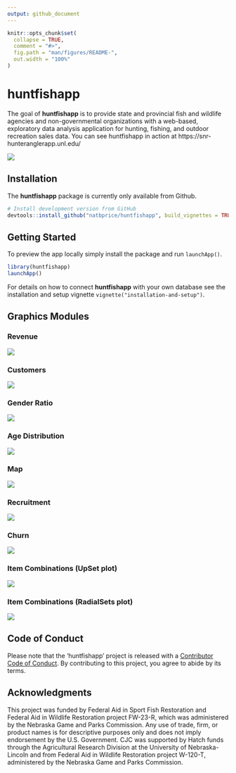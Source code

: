 ```yaml
---
output: github_document
---
```


<!-- README.md is generated from README.Rmd. Please edit that file -->

```r
knitr::opts_chunk$set(
  collapse = TRUE,
  comment = "#>",
  fig.path = "man/figures/README-",
  out.width = "100%"
)
```
# huntfishapp

<!-- badges: start -->
<!-- badges: end -->

The goal of **huntfishapp** is to provide state and provincial fish and wildlife agencies and non-governmental organizations with a web-based, exploratory data analysis application for hunting, fishing, and outdoor recreation sales data. You can see huntfishapp in action at https://snr-hunteranglerapp.unl.edu/

<img src="man/figures/app_screenshot.png" align="center" />

## Installation

The **huntfishapp** package is currently only available from Github.

```r
# Install development version from GitHub
devtools::install_github("natbprice/huntfishapp", build_vignettes = TRUE)
```

## Getting Started

To preview the app locally simply install the package and run `launchApp()`.

```r
library(huntfishapp)
launchApp()
```

For details on how to connect **huntfishapp** with your own database see the installation and setup vignette `vignette("installation-and-setup")`.

## Graphics Modules

### Revenue
<img src="man/figures/revenue.png" align="center" />

### Customers
<img src="man/figures/customers.png" align="center" />

### Gender Ratio
<img src="man/figures/gender.png" align="center" />

### Age Distribution
<img src="man/figures/age.png" align="center" />

### Map
<img src="man/figures/map.png" align="center" />

### Recruitment
<img src="man/figures/recruitment.png" align="center" />

### Churn
<img src="man/figures/churn.png" align="center" />

### Item Combinations (UpSet plot)
<img src="man/figures/upset.png" align="center" />

### Item Combinations (RadialSets plot)
<img src="man/figures/radialsets.png" align="center" />

## Code of Conduct

Please note that the 'huntfishapp' project is released with a
[Contributor Code of Conduct](.github/CODE_OF_CONDUCT.md).
By contributing to this project, you agree to abide by its terms.

## Acknowledgments

This project was funded by Federal Aid in Sport Fish Restoration and Federal Aid in Wildlife Restoration project FW-23-R, which was administered by the Nebraska Game and Parks Commission. Any use of trade, firm, or product names is for descriptive purposes only and does not imply endorsement by the U.S. Government. CJC was supported by Hatch funds through the Agricultural Research Division at the University of Nebraska-Lincoln and from Federal Aid in Wildlife Restoration project W-120-T, administered by the Nebraska Game and Parks Commission. 
